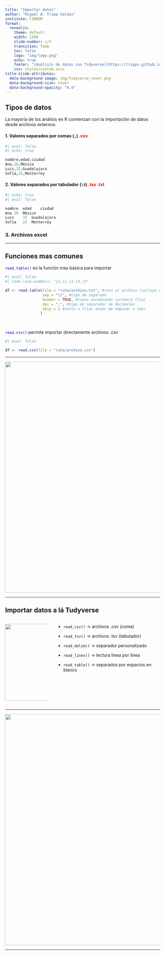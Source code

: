 ```yaml
---
title: "Importar datos"
author: "Miguel A. Tripp Valdez"
institute: CIBNOR
format: 
  revealjs:
    theme: default
    width: 1200
    slide-number: c/t
    transition: fade
    toc: false
    logo: "img/logo.png"
    echo: true
    footer: "[Análisis de datos con Tidyverse](https://trippv.github.io/CursoTidyverse2023/)"
    css: styles/custom.scss
title-slide-attributes: 
  data-background-image: img/tidyverse_cover.png
  data-background-size: cover
  data-background-opacity: "0.4"
---
```


## Tipos de datos

La mayoría de los análisis en R comienzan con la importación de datos desde archivos externos.

#### 1. Valores separados por comas (`,`) [.csv]{style="color:red;"}

```r
#| eval: false
#| echo: true

nombre,edad,ciudad
Ana,28,México
Luis,32,Guadalajara
Sofía,25,Monterrey
```

#### 2. Valores separados por tabulador (`\t`) [.tsv .txt]{style="color:red;"}

```r
#| echo: true
#| eval: false

nombre	edad	ciudad
Ana	28	México
Luis	32	Guadalajara
Sofía	25	Monterrey

```

### 3. Archivos excel

------------------------------------------------------------------------

## Funciones mas comunes

[`read.table()`]{style="color:blue;"} es la función mas básica para importar

```r
#| eval: false
#| code-line-numbers: "|1,|2,|3,|4,|5"

df <- read.table(file = "ruta/archivo.txt", #ruta al archivo (incluye extensión)
                 sep = "\t", #tipo de separado
                 header = TRUE, #tiene encabezado (primera fila)
                 dec = ",", #tipo de separador de decimales
                 skip = 1 #salta n filas antes de empezar a leer
                )
```

<br>

::: {.fragment .fade-in}
[`read.csv()`]{style="color:blue;"} permite importar directamente archivos .csv

```r
#| eval: false

df <- read.csv(file = "ruta/archivo.csv")
```
:::

------------------------------------------------------------------------

![](img/handson.png){fig-alt="manos a la obra" fig-align="center" width="751"}

------------------------------------------------------------------------

## Importar datos a lá Tudyverse

::::: columns
::: {.column width="30%"}
<a href="https://readr.tidyverse.org/index.html" target="_blank">
  <img src="img/readr_logo.png" width="250">
</a>

:::

::: {.column width="70%"}
-   `read_csv()` → archivos .csv (coma)

-   `read_tsv()` → archivos .tsv (tabulador)

-   `read_delim()` → separador personalizado

-   `read_lines()` → lectura línea por línea

-   `read_table()`  → separados por espacios en blanco 
:::
:::::




------------------------------------------------------------------------

![](img/handson.png){fig-alt="manos a la obra" fig-align="center" width="751"}

------------------------------------------------------------------------



